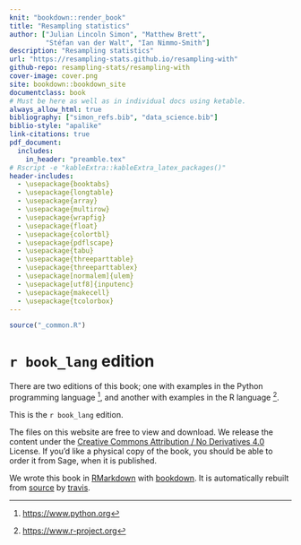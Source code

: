 ```yaml
---
knit: "bookdown::render_book"
title: "Resampling statistics"
author: ["Julian Lincoln Simon", "Matthew Brett",
         "Stéfan van der Walt", "Ian Nimmo-Smith"]
description: "Resampling statistics"
url: "https://resampling-stats.github.io/resampling-with"
github-repo: resampling-stats/resampling-with
cover-image: cover.png
site: bookdown::bookdown_site
documentclass: book
# Must be here as well as in individual docs using ketable.
always_allow_html: true
bibliography: ["simon_refs.bib", "data_science.bib"]
biblio-style: "apalike"
link-citations: true
pdf_document:
  includes:
    in_header: "preamble.tex"
# Rscript -e "kableExtra::kableExtra_latex_packages()"
header-includes:
  - \usepackage{booktabs}
  - \usepackage{longtable}
  - \usepackage{array}
  - \usepackage{multirow}
  - \usepackage{wrapfig}
  - \usepackage{float}
  - \usepackage{colortbl}
  - \usepackage{pdflscape}
  - \usepackage{tabu}
  - \usepackage{threeparttable}
  - \usepackage{threeparttablex}
  - \usepackage[normalem]{ulem}
  - \usepackage[utf8]{inputenc}
  - \usepackage{makecell}
  - \usepackage{tcolorbox}
---
```


```r
source("_common.R")
```

# `r book_lang` edition {-}

There are two editions of this book; one with examples in the Python
programming language [^python], and another with examples in the R language
[^R].

This is the `r book_lang` edition.

The files on this website are free to view and download. We release the content
under the [Creative Commons Attribution / No Derivatives
4.0](http://creativecommons.org/licenses/by-nd/4.0/) License. If you'd like
a physical copy of the book, you should be able to order it from Sage, when it
is published.

We wrote this book in
[RMarkdown](https://rmarkdown.rstudio.com) with
[bookdown](https://bookdown.org). It is automatically rebuilt
from
[source](https://github.com/resampling-stats/resampling-with) by
[travis](http://travis-ci.org/).

<!---
Links that we may use in several chapters.
-->

[^python]: <https://www.python.org>
[^R]: <https://www.r-project.org>
